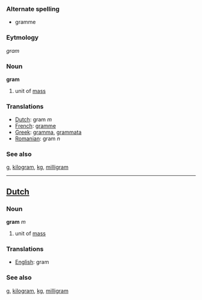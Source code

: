 === Alternate spelling ===
*gramme

===Eytmology===

''gram''

=== Noun ===

'''gram'''

# unit of [[mass]]

=== Translations ===
*[[Dutch]]: gram ''m''
*[[French]]: [[gramme]]
*[[Greek]]: [[gramma]], [[grammata]]
*[[Romanian]]: gram ''n''

=== See also ===
[[g]], [[kilogram]], [[kg]], [[milligram]]

----

==[[Dutch]]==
=== Noun ===

'''gram''' ''m''

# unit of [[mass]]

=== Translations ===
*[[English]]: gram

=== See also ===
[[g]], [[kilogram]], [[kg]], [[milligram]]